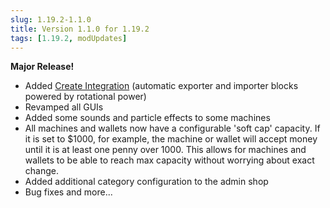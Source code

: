 ```yaml
---
slug: 1.19.2-1.1.0
title: Version 1.1.0 for 1.19.2
tags: [1.19.2, modUpdates]
---
```



**Major Release!**

- Added [Create Integration](https://www.curseforge.com/minecraft/mc-mods/create) (automatic exporter and importer blocks powered by rotational power)
- Revamped all GUIs
- Added some sounds and particle effects to some machines
- All machines and wallets now have a configurable 'soft cap' capacity. If it is set to $1000, for example, the machine or wallet will accept money until it is at least one penny over 1000. This allows for machines and wallets to be able to reach max capacity without worrying about exact change.
- Added additional category configuration to the admin shop
- Bug fixes and more...

<CurseforgeLink link="https://www.curseforge.com/minecraft/mc-mods/flapjacks-economy/files/4785319"/>